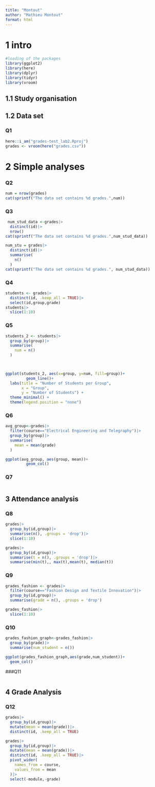 ```yaml
---
title: "Montout"
author: "Mathieu Montout"
format: html
---
```


# 1 intro

```r
#loading of the packages
library(ggplot2)
library(here)
library(dplyr)
library(tidyr)
library(vroom)
```

## 1.1 Study organisation

## 1.2 Data set

### Q1

```r
here::i_am("grades-test_lab2.Rproj")
grades <- vroom(here("grades.csv"))
```

# 2 Simple analyses

### Q2

```r
num = nrow(grades)
cat(sprintf("The data set contains %d grades.",num))

```

### Q3

```r
 num_stud_data <-grades|>
  distinct(id)|>
  nrow()
cat(sprintf("The data set contains %d grades.",num_stud_data))
```

```r

num_stu = grades|>
  distinct(id)|>
  summarise(
    n()
  )
cat(sprintf("The data set contains %d grades.", num_stud_data))
```

### Q4

```r
students <- grades|>
  distinct(id, .keep_all = TRUE)|>
  select(id,group,grade)
students|>
  slice(1:10)
```

### Q5

```r
students_2 <- students|>
  group_by(group)|>
  summarise(
    num = n()
  )

  
```

```r
ggplot(students_2, aes(x=group, y=num, fill=group))+
         geom_line()+
  labs(title = "Number of Students per Group",
       x = "Group",
       y = "Number of Students") +
  theme_minimal() +
  theme(legend.position = "none")
```

### Q6

```r
avg_group<-grades|>
  filter(course=="Electrical Engineering and Telegraphy")|>
  group_by(group)|>
  summarise(
    mean = mean(grade)
  )
```

```r
ggplot(avg_group, aes(group, mean))+
         geom_col()
```

### Q7

```r

```

## 3 Attendance analysis

### Q8

```r
grades|>
  group_by(id,group)|>
  summarise(n(), .groups = 'drop')|>
  slice(1:10)
```

```r
grades|>
  group_by(id,group)|>
  summarise(t = n(), .groups = 'drop')|>
  summarise(min(t),, max(t),mean(t), median(t))


```

### Q9

```r
grades_fashion <- grades|>
  filter(course=="Fashion Design and Textile Innovation")|>
  group_by(id,group)|>
  summarise(grade = n(), .groups = 'drop')

grades_fashion|>
  slice(1:10)
```


### Q10

```r
grades_fashion_graph<-grades_fashion|>
  group_by(grade)|>
  summarise(num_student = n())
```


```r
ggplot(grades_fashion_graph,aes(grade,num_student))+
  geom_col()
```

###Q11

```r

```


## 4 Grade Analysis 

### Q12

```r
grades|>
  group_by(id,group)|>
  mutate(mean = mean(grade))|>
  distinct(id, .keep_all = TRUE)
```

```r
grades|>
  group_by(id,group)|>
  mutate(mean = mean(grade))|>
  distinct(id, .keep_all = TRUE)|>
  pivot_wider(
    names_from = course,
    values_from = mean
  )|>
  select(-module,-grade)

```



